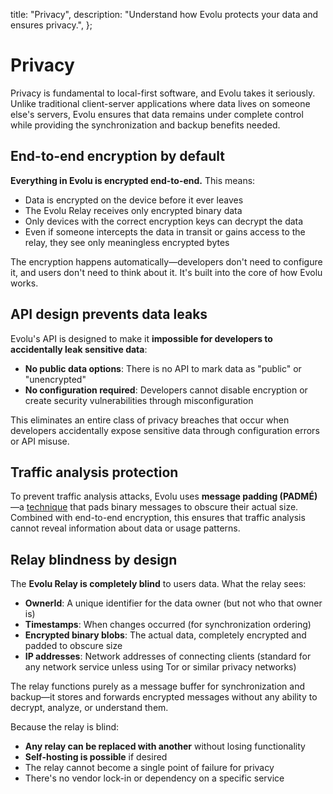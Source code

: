   title: "Privacy",
  description: "Understand how Evolu protects your data and ensures privacy.",
};


# Privacy

Privacy is fundamental to local-first software, and Evolu takes it seriously. Unlike traditional client-server applications where data lives on someone else's servers, Evolu ensures that data remains under complete control while providing the synchronization and backup benefits needed.

## End-to-end encryption by default

**Everything in Evolu is encrypted end-to-end.** This means:

- Data is encrypted on the device before it ever leaves
- The Evolu Relay receives only encrypted binary data
- Only devices with the correct encryption keys can decrypt the data
- Even if someone intercepts the data in transit or gains access to the relay, they see only meaningless encrypted bytes

The encryption happens automatically—developers don't need to configure it, and users don't need to think about it. It's built into the core of how Evolu works.

## API design prevents data leaks

Evolu's API is designed to make it **impossible for developers to accidentally leak sensitive data**:

- **No public data options**: There is no API to mark data as "public" or "unencrypted"
- **No configuration required**: Developers cannot disable encryption or create security vulnerabilities through misconfiguration

This eliminates an entire class of privacy breaches that occur when developers accidentally expose sensitive data through configuration errors or API misuse.

## Traffic analysis protection

To prevent traffic analysis attacks, Evolu uses **message padding (PADMÉ)**—a [technique](https://lbarman.ch/blog/padme/) that pads binary messages to obscure their actual size. Combined with end-to-end encryption, this ensures that traffic analysis cannot reveal information about data or usage patterns.

## Relay blindness by design

The **Evolu Relay is completely blind** to users data. What the relay sees:

- **OwnerId**: A unique identifier for the data owner (but not who that owner is)
- **Timestamps**: When changes occurred (for synchronization ordering)
- **Encrypted binary blobs**: The actual data, completely encrypted and padded to obscure size
- **IP addresses**: Network addresses of connecting clients (standard for any network service unless using Tor or similar privacy networks)

The relay functions purely as a message buffer for synchronization and backup—it stores and forwards encrypted messages without any ability to decrypt, analyze, or understand them.

Because the relay is blind:

- **Any relay can be replaced with another** without losing functionality
- **Self-hosting is possible** if desired
- The relay cannot become a single point of failure for privacy
- There's no vendor lock-in or dependency on a specific service
